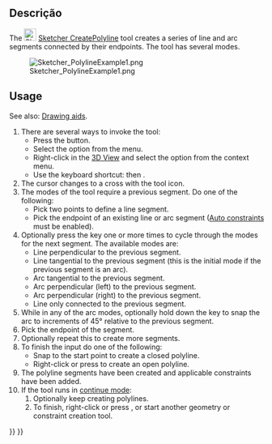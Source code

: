 <languages/>

{{Docnav
|[[Sketcher_CreatePoint|Point]]
|[[Sketcher_CreateLine|Line]]
|[[Sketcher_Workbench|Sketcher]]
|IconL=Sketcher_CreatePoint.svg
|IconR=Sketcher_CreateLine.svg
|IconC=Workbench_Sketcher.svg
}}

<div class="mw-translate-fuzzy">
{{GuiCommand/pt|Name=Sketcher CreatePolyline|Name/pt=Sketcher CreatePolyline|Workbenches=[[Sketcher Workbench/pt|Sketcher]]|MenuLocation=Sketch → Sketcher geometries → Create polyline|SeeAlso=[[Sketcher CreateLine/pt|Sketcher Line]]}}
</div>

<span id="Description"></span>
==Descrição==

The [[Image:Sketcher_CreatePolyline.svg|24px]] [[Sketcher_CreatePolyline|Sketcher CreatePolyline]] tool creates a series of line and arc segments connected by their endpoints. The tool has several modes.

[[Image:Sketcher_PolylineExample1.png]]

{{Caption|Polyline started with a line, a tangent arc, a perpendicular arc then a tangent line.}}

==Usage==

See also: [[Sketcher_Workbench#Drawing_aids|Drawing aids]].

# There are several ways to invoke the tool:
#* Press the {{Button|[[Image:Sketcher_CreatePolyline.svg|16px]] [[Sketcher_CreatePolyline|Polyline]]}} button.
#* Select the {{MenuCommand|Sketch → Geometries → [[Image:Sketcher_CreatePolyline.svg|16px]] Polyline}} option from the menu.
#* Right-click in the [[3D_View|3D View]] and select the {{MenuCommand|[[Image:Sketcher_CreatePolyline.svg|16px]] Polyline}} option from the context menu.
#* Use the keyboard shortcut: {{KEY|G}} then {{KEY|M}}.
# The cursor changes to a cross with the tool icon.
# The modes of the tool require a previous segment. Do one of the following:
#* Pick two points to define a line segment.
#* Pick the endpoint of an existing line or arc segment ([[Sketcher_Workbench#Auto_constraints|Auto constraints]] must be enabled).
# Optionally press the {{KEY|M}} key one or more times to cycle through the modes for the next segment. The available modes are:
#* Line perpendicular to the previous segment.
#* Line tangential to the previous segment (this is the initial mode if the previous segment is an arc).
#* Arc tangential to the previous segment.
#* Arc perpendicular (left) to the previous segment.
#* Arc perpendicular (right) to the previous segment.
#* Line only connected to the previous segment.
# While in any of the arc modes, optionally hold down the {{KEY|Ctrl}} key to snap the arc to increments of 45° relative to the previous segment.
# Pick the endpoint of the segment.
# Optionally repeat this to create more segments.
# To finish the input do one of the following:
#* Snap to the start point to create a closed polyline.
#* Right-click or press {{KEY|Esc}} to create an open polyline.
# The polyline segments have been created and applicable constraints have been added.
# If the tool runs in [[Sketcher_Workbench#Continue_modes|continue mode]]:
## Optionally keep creating polylines.
## To finish, right-click or press {{KEY|Esc}}, or start another geometry or constraint creation tool.


{{Docnav
|[[Sketcher_CreatePoint|Point]]
|[[Sketcher_CreateLine|Line]]
|[[Sketcher_Workbench|Sketcher]]
|IconL=Sketcher_CreatePoint.svg
|IconR=Sketcher_CreateLine.svg
|IconC=Workbench_Sketcher.svg
}}

{{Sketcher_Tools_navi{{#translation:}}}}
{{Userdocnavi{{#translation:}}}}